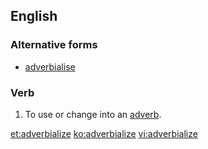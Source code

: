 ==English==

===Alternative forms===
* [[adverbialise]]

===Verb===
{{en-verb|adverbializes|adverbializing|adverbialized|adverbialized}}

# {{context|humorous}} To use or change into an [[adverb]].

[[et:adverbialize]]
[[ko:adverbialize]]
[[vi:adverbialize]]